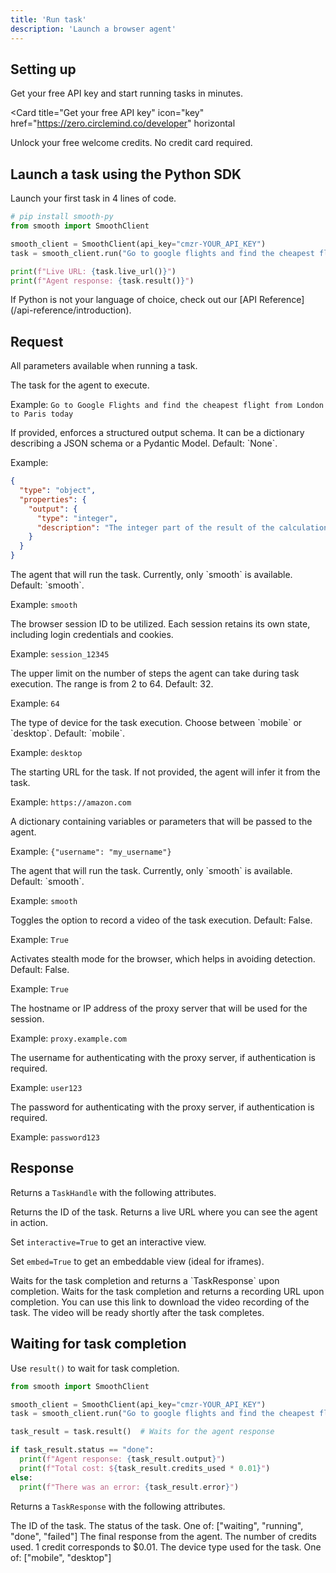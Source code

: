 ```yaml
---
title: 'Run task'
description: 'Launch a browser agent'
---
```



## Setting up

Get your free API key and start running tasks in minutes.

<Card
  title="Get your free API key"
  icon="key"
  href="https://zero.circlemind.co/developer"
  horizontal
>
  Unlock your free welcome credits. No credit card required.
</Card>


## Launch a task using the Python SDK

Launch your first task in 4 lines of code.

<CodeGroup>

```python Python
# pip install smooth-py
from smooth import SmoothClient

smooth_client = SmoothClient(api_key="cmzr-YOUR_API_KEY")
task = smooth_client.run("Go to google flights and find the cheapest flight from London to Paris today")

print(f"Live URL: {task.live_url()}")
print(f"Agent response: {task.result()}")
```

</CodeGroup>

<Note>
  If Python is not your language of choice, check out our [API Reference](/api-reference/introduction).
</Note>


## Request

All parameters available when running a task. 

<ResponseField name="task" type="string" required>
  The task for the agent to execute.
  
  Example: `Go to Google Flights and find the cheapest flight from London to Paris today`
</ResponseField>

<ResponseField name="response_model" type="dict | BaseModel">
  If provided, enforces a structured output schema.
  It can be a dictionary describing a JSON schema or a Pydantic Model.
  Default: `None`.
  
  Example:
  ```json
  {
    "type": "object",
    "properties": {
      "output": {
        "type": "integer",
        "description": "The integer part of the result of the calculation"
      }
    }
  }
  ```
</ResponseField>

<ResponseField name="agent" type="string">
  The agent that will run the task. Currently, only `smooth` is available. Default: `smooth`.
  
  Example: `smooth`
</ResponseField>

<ResponseField name="session_id" type="string">
  The browser session ID to be utilized. Each session retains its own state, including login credentials and cookies.
  
  Example: `session_12345`
</ResponseField>

<ResponseField name="max_steps" type="int">
  The upper limit on the number of steps the agent can take during task execution. The range is from 2 to 64. Default: 32.
  
  Example: `64`
</ResponseField>

<ResponseField name="device" type="string">
  The type of device for the task execution. Choose between `mobile` or `desktop`. Default: `mobile`.
  
  Example: `desktop`
</ResponseField>

<ResponseField name="url" type="string">
  The starting URL for the task. If not provided, the agent will infer it from the task.
  
  Example: `https://amazon.com`
</ResponseField>

<ResponseField name="metadata" type="dict">
  A dictionary containing variables or parameters that will be passed to the agent.
  
  Example: `{"username": "my_username"}`
</ResponseField>

<ResponseField name="agent" type="string">
  The agent that will run the task. Currently, only `smooth` is available. Default: `smooth`.
  
  Example: `smooth`
</ResponseField>

<ResponseField name="enable_recording" type="boolean">
  Toggles the option to record a video of the task execution. Default: False.
  
  Example: `True`
</ResponseField>

<ResponseField name="stealth_mode" type="boolean">
  Activates stealth mode for the browser, which helps in avoiding detection. Default: False.
  
  Example: `True`
</ResponseField>

<ResponseField name="proxy_server" type="string">
  The hostname or IP address of the proxy server that will be used for the session.
  
  Example: `proxy.example.com`
</ResponseField>

<ResponseField name="proxy_username" type="string">
  The username for authenticating with the proxy server, if authentication is required.
  
  Example: `user123`
</ResponseField>

<ResponseField name="proxy_password" type="string">
  The password for authenticating with the proxy server, if authentication is required.
  
  Example: `password123`
</ResponseField>

## Response

Returns a `TaskHandle` with the following attributes.

<ResponseField name="id()" type="method">
  Returns the ID of the task.
</ResponseField>

<ResponseField name="live_url()" type="method">
  Returns a live URL where you can see the agent in action.
  
  Set `interactive=True` to get an interactive view. 
  
  Set `embed=True` to get an embeddable view (ideal for iframes).
</ResponseField>

<ResponseField name="result()" type="method">
  Waits for the task completion and returns a `TaskResponse` upon completion.
</ResponseField>

<ResponseField name="recording_url()" type="method">
  Waits for the task completion and returns a recording URL upon completion. You can use this link to download the video recording of the task. The video will be ready shortly after the task completes.
</ResponseField>

## Waiting for task completion

Use `result()` to wait for task completion.

<CodeGroup>

```python Python highlight={6}
from smooth import SmoothClient

smooth_client = SmoothClient(api_key="cmzr-YOUR_API_KEY")
task = smooth_client.run("Go to google flights and find the cheapest flight from London to Paris today")

task_result = task.result()  # Waits for the agent response

if task_result.status == "done":
  print(f"Agent response: {task_result.output}")
  print(f"Total cost: ${task_result.credits_used * 0.01}")
else:
  print(f"There was an error: {task_result.error}")
```

</CodeGroup>

Returns a `TaskResponse` with the following attributes.

<ResponseField name="id" type="string">
  The ID of the task.
</ResponseField>

<ResponseField name="status" type="string">
  The status of the task. One of: ["waiting", "running", "done", "failed"]
</ResponseField>

<ResponseField name="output" type="any">
  The final response from the agent.
</ResponseField>

<ResponseField name="credits_used" type="int">
  The number of credits used. 1 credit corresponds to $0.01.
</ResponseField>

<ResponseField name="device" type="string">
  The device type used for the task. One of: ["mobile", "desktop"]
</ResponseField>